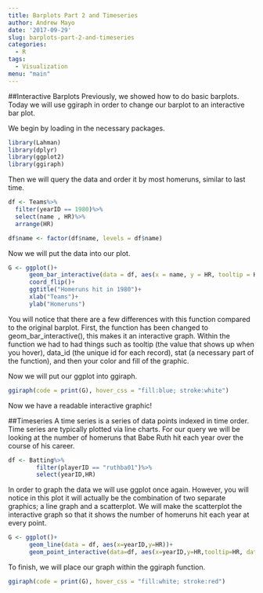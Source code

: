 ```yaml
---
title: Barplots Part 2 and Timeseries
author: Andrew Mayo
date: '2017-09-29'
slug: barplots-part-2-and-timeseries
categories:
  - R
tags:
  - Visualization
menu: "main"
---
```


##Interactive Barplots
Previously, we showed how to do basic barplots.  Today we will use ggiraph in order to change our barplot to an interactive bar plot. 

We begin by loading in the necessary packages.
```r
library(Lahman)
library(dplyr)
library(ggplot2)
library(ggiraph)
```

Then we will query the data and order it by most homeruns, similar to last time.
```r
df <- Teams%>%
  filter(yearID == 1980)%>%
  select(name , HR)%>%
  arrange(HR)

df$name <- factor(df$name, levels = df$name)
```

Now we will put the data into our plot.
```r
G <- ggplot()+
      geom_bar_interactive(data = df, aes(x = name, y = HR, tooltip = HR, data_id = name), stat = "identity", color = "blue", fill = "white")+
      coord_flip()+
      ggtitle("Homeruns hit in 1980")+
      xlab("Teams")+
      ylab("Homeruns")
```

You will notice that there are a few differences with this function compared to the original barplot. First, the function has been changed to geom_bar_interactive(), this makes it an interactive graph.  Within the function we had to had things such as tooltip (the value that shows up when you hover), data_id (the unique id for each record), stat (a necessary part of the function), and then your color and fill of the graphic.

Now we will put our ggplot into ggiraph.
```r
ggiraph(code = print(G), hover_css = "fill:blue; stroke:white")
```

Now we have a readable interactive graphic!

##Timeseries
A time series is a series of data points indexed in time order. Time series are typically plotted via line charts. For our query we will be looking at the number of homeruns that Babe Ruth hit each year over the course of his career.
```r
df <- Batting%>%
        filter(playerID == "ruthba01")%>%
        select(yearID,HR)
```

In order to graph the data we will use ggplot once again. However, you will notice in this plot it will actually be the combination of two separate graphics; a line graph and a scatterplot. We will make the scatterplot the interactive graph so that it shows the number of homeruns hit each year at every point.
```r
G <- ggplot()+
      geom_line(data = df, aes(x=yearID,y=HR))+
      geom_point_interactive(data=df, aes(x=yearID,y=HR,tooltip=HR, data_id = yearID))
```

To finish, we will place our graph within the ggiraph function.
```r
ggiraph(code = print(G), hover_css = "fill:white; stroke:red")
```

